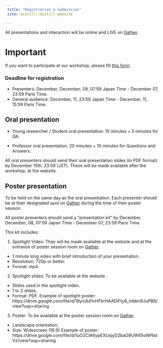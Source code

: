 ```yaml
---
 title: "Registration & Submission"
 site: distill::distill_website
 
---
```


All presentations and interaction will be online and LIVE on [Gather](https://gather.town/).

# Important

If you want to participate at our workshop, please fill [this form](https://docs.google.com/forms/d/e/1FAIpQLSdZnHcmIvAWIu0ILR2KuH8jQTCzUafoFu8cnrWr53syDrRajQ/viewform?gxids=7757).

### Deadline for registration

- Presenters: December, December, 08, 07:59 Japan Time - December 07, 23:59 Paris Time.
- General audience: December, 11, 23:59 Japan Time - December, 11, 15:59 Paris Time.

## Oral presentation 

- Young researcher / Student oral presentation: 15 minutes + 5 minutes for QA.
 
- Professor oral presentation: 20 minutes + 10 minutes for Questions and Answers.
	
All oral presenters should send their oral presentation slides (in PDF format) by December 15th, 23:59 (JST). These will be made available after the workshop, at the website.



## Poster presentation

To be held on the same day as the oral presentation. Each presenter should be at their designated spot on [Gather](https://gather.town/) during the time of their poster session.


All poster presenters should send a "presentation kit" by December, December, 08, 07:59 Japan Time - December 07, 23:59 Paris Time.

This kit includes:

1. Spotlight Video: They will be made available at the website and at the entrance of poster session room on [Gather](https://gather.town/).
- 1 minute long video with brief introduction of your presentation.
- Resolution: 720p or better.
- Format: mp4.

2. Spotlight slides: To be available at the website.
- Slides used in the spotlight video.
- 1 to 2 slides.
- Format: PDF.
Example of spotlight poster: https://drive.google.com/file/d/18yicA41vHFkrHAADiFty6_mbbn9JuPB6/view?usp=sharing

3. Poster: To be available at the poster session room on [Gather](https://gather.town/).
- Landscape orientation;
- Size: Widescreen (16:9)
Example of poster: https://drive.google.com/file/d/1uO2CIA6ypEXUsjyD2baO9UW65oNPbdVz/view?usp=sharing

